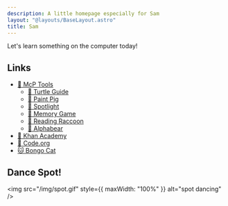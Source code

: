 ```yaml
---
description: A little homepage especially for Sam
layout: "@layouts/BaseLayout.astro"
title: Sam
---
```



<main>
<SamHeader client:idle />

Let's learn something on the computer today!

## Links

- [🧰 McP Tools](/tools)
  - [🐢 Turtle Guide](https://seanmcp.github.io/turtle-guide)
  - [🐷 Paint Pig](https://seanmcp.github.io/paint-pig)
  - [🔦 Spotlight](https://seanmcp.github.io/spotlight)
  - [🧠 Memory Game](https://seanmcp.github.io/memory-game)
  - [🦝 Reading Raccoon](https://seanmcp.github.io/reading-raccoon)
  - [🧸 Alphabear](https://seanmcp.github.io/alphabear)
- [🌱 Khan Academy](https://khanacademy.org)
- [🐲 Code.org](https://studio.code.org/sections/LJKCJP)
- [🐱 Bongo Cat](https://bongo.cat)

## Dance Spot!

<img src="/img/spot.gif" style={{ maxWidth: "100%" }} alt="spot dancing" />

</main>
